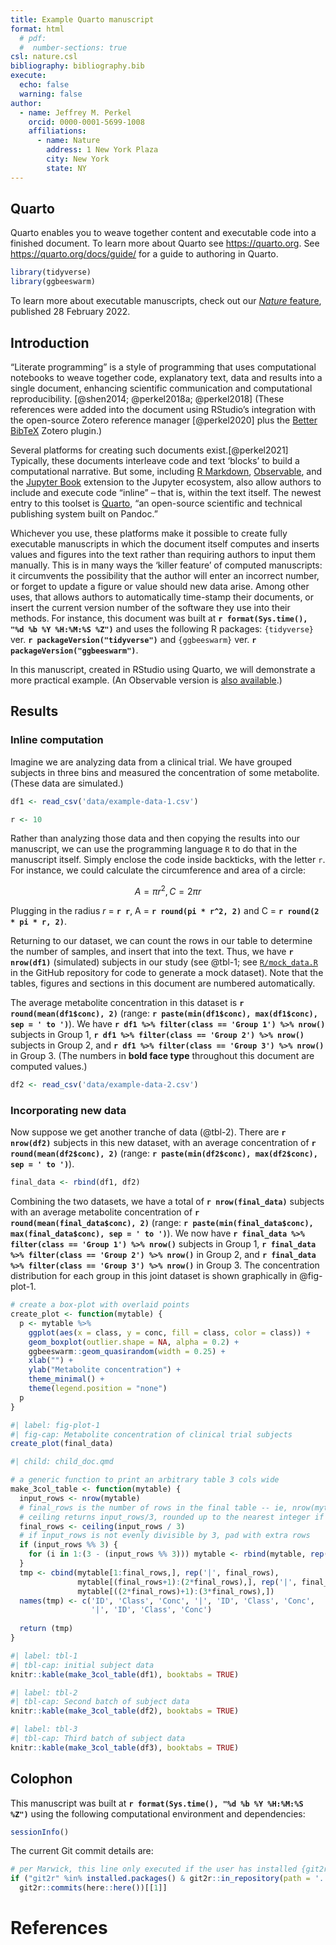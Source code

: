 ```yaml
---
title: Example Quarto manuscript
format: html
  # pdf:
  #  number-sections: true
csl: nature.csl
bibliography: bibliography.bib
execute:
  echo: false
  warning: false
author:
  - name: Jeffrey M. Perkel
    orcid: 0000-0001-5699-1008
    affiliations:
      - name: Nature
        address: 1 New York Plaza
        city: New York
        state: NY
---
```


## Quarto

Quarto enables you to weave together content and executable code into a finished document. To learn more about Quarto see <https://quarto.org>. See <https://quarto.org/docs/guide/> for a guide to authoring in Quarto.

```r
library(tidyverse)
library(ggbeeswarm)
```

:::{.callout-note}
To learn more about executable manuscripts, check out our [_Nature_ feature](https://www.nature.com/articles/d41586-022-00563-z), published 28 February 2022.
:::

## Introduction{#sec-intro}

"Literate programming" is a style of programming that uses computational notebooks to weave together code, explanatory text, data and results into a single document, enhancing scientific communication and computational reproducibility. [@shen2014; @perkel2018a; @perkel2018] (These references were added into the document using RStudio's integration with the open-source Zotero reference manager [@perkel2020] plus the [Better BibTeX](https://retorque.re/zotero-better-bibtex/) Zotero plugin.)

Several platforms for creating such documents exist.[@perkel2021] Typically, these documents interleave code and text 'blocks' to build a computational narrative. But some, including [R Markdown](https://rmarkdown.rstudio.com/), [Observable](https://www.observablehq.com), and the [Jupyter Book](https://jupyterbook.org/intro.html) extension to the Jupyter ecosystem, also allow authors to include and execute code "inline" -- that is, within the text itself. The newest entry to this toolset is [Quarto](https://quarto.org), "an open-source scientific and technical publishing system built on Pandoc."

Whichever you use, these platforms make it possible to create fully executable manuscripts in which the document itself computes and inserts values and figures into the text rather than requiring authors to input them manually. This is in many ways the 'killer feature' of computed manuscripts: it circumvents the possibility that the author will enter an incorrect number, or forget to update a figure or value should new data arise. Among other uses, that allows authors to automatically time-stamp their documents, or insert the current version number of the software they use into their methods. For instance, this document was built at **`r format(Sys.time(), "%d %b %Y %H:%M:%S %Z")`** and uses the following R packages: `{tidyverse}` ver. **`r packageVersion("tidyverse")`** and `{ggbeeswarm}` ver. **`r packageVersion("ggbeeswarm")`**.

In this manuscript, created in RStudio using Quarto, we will demonstrate a more practical example. (An Observable version is [also available](https://observablehq.com/@jperkel/example-executable-observable-notebook).)

## Results{#sec-results}

### Inline computation{#sec-inline-comps}

Imagine we are analyzing data from a clinical trial. We have grouped subjects in three bins and measured the concentration of some metabolite. (These data are simulated.)

```r
df1 <- read_csv('data/example-data-1.csv')
```

```r
r <- 10
```

Rather than analyzing those data and then copying the results into our manuscript, we can use the programming language `R` to do that in the manuscript itself. Simply enclose the code inside backticks, with the letter `r`. For instance, we could calculate the circumference and area of a circle:

$$A = \pi r^2, C = 2 \pi r$$ 

Plugging in the radius *r* = **`r r`**, A = **`r round(pi * r^2, 2)`** and C = **`r round(2 * pi * r, 2)`**.

Returning to our dataset, we can count the rows in our table to determine the number of samples, and insert that into the text. Thus, we have **`r nrow(df1)`** (simulated) subjects in our study (see @tbl-1; see [`R/mock_data.R`](https://github.com/jperkel/computed_manuscript/blob/main/R/mock_data.R) in the GitHub repository for code to generate a mock dataset). Note that the tables, figures and sections in this document are numbered automatically.

The average metabolite concentration in this dataset is **`r round(mean(df1$conc), 2)`** (range: **`r paste(min(df1$conc), max(df1$conc), sep = ' to ')`**). We have **`r df1 %>% filter(class == 'Group 1') %>% nrow()`** subjects in Group 1, **`r df1 %>% filter(class == 'Group 2') %>% nrow()`** subjects in Group 2, and **`r df1 %>% filter(class == 'Group 3') %>% nrow()`** in Group 3. (The numbers in **bold face type** throughout this document are computed values.)

```r
df2 <- read_csv('data/example-data-2.csv')
```

### Incorporating new data{#sec-new-data}

Now suppose we get another tranche of data (@tbl-2). There are **`r nrow(df2)`** subjects in this new dataset, with an average concentration of **`r round(mean(df2$conc), 2)`** (range: **`r paste(min(df2$conc), max(df2$conc), sep = ' to ')`**).

```r
final_data <- rbind(df1, df2)
```

Combining the two datasets, we have a total of **`r nrow(final_data)`** subjects with an average metabolite concentration of **`r round(mean(final_data$conc), 2)`** (range: **`r paste(min(final_data$conc), max(final_data$conc), sep = ' to ')`**). We now have **`r final_data %>% filter(class == 'Group 1') %>% nrow()`** subjects in Group 1, **`r final_data %>% filter(class == 'Group 2') %>% nrow()`** in Group 2, and **`r final_data %>% filter(class == 'Group 3') %>% nrow()`** in Group 3. The concentration distribution for each group in this joint dataset is shown graphically in  @fig-plot-1.

```r
# create a box-plot with overlaid points
create_plot <- function(mytable) {
  p <- mytable %>% 
    ggplot(aes(x = class, y = conc, fill = class, color = class)) +
    geom_boxplot(outlier.shape = NA, alpha = 0.2) +
    ggbeeswarm::geom_quasirandom(width = 0.25) + 
    xlab("") +
    ylab("Metabolite concentration") + 
    theme_minimal() +
    theme(legend.position = "none")
  p
}

```

```r
#| label: fig-plot-1
#| fig-cap: Metabolite concentration of clinical trial subjects
create_plot(final_data)
```

```r
#| child: child_doc.qmd
```

```r
# a generic function to print an arbitrary table 3 cols wide
make_3col_table <- function(mytable) {
  input_rows <- nrow(mytable)
  # final_rows is the number of rows in the final table -- ie, nrow(mytable)/3
  # ceiling returns input_rows/3, rounded up to the nearest integer if it's a fraction
  final_rows <- ceiling(input_rows / 3) 
  # if input_rows is not evenly divisible by 3, pad with extra rows
  if (input_rows %% 3) {
    for (i in 1:(3 - (input_rows %% 3))) mytable <- rbind(mytable, rep('', 3))
  }
  tmp <- cbind(mytable[1:final_rows,], rep('|', final_rows),
               mytable[(final_rows+1):(2*final_rows),], rep('|', final_rows),
               mytable[((2*final_rows)+1):(3*final_rows),])
  names(tmp) <- c('ID', 'Class', 'Conc', '|', 'ID', 'Class', 'Conc', 
                  '|', 'ID', 'Class', 'Conc')
  
  return (tmp)
}
```

```r
#| label: tbl-1
#| tbl-cap: initial subject data
knitr::kable(make_3col_table(df1), booktabs = TRUE)
```

```r
#| label: tbl-2
#| tbl-cap: Second batch of subject data
knitr::kable(make_3col_table(df2), booktabs = TRUE)
```

```r
#| label: tbl-3
#| tbl-cap: Third batch of subject data
knitr::kable(make_3col_table(df3), booktabs = TRUE)
```

## Colophon{#sec-colophon}

This manuscript was built at **`r format(Sys.time(), "%d %b %Y %H:%M:%S %Z")`** using the following computational environment and dependencies:

```r
sessionInfo()
```

The current Git commit details are:

```r
# per Marwick, this line only executed if the user has installed {git2r} 
if ("git2r" %in% installed.packages() & git2r::in_repository(path = '.'))
  git2r::commits(here::here())[[1]]
```

# References{#sec-references}
